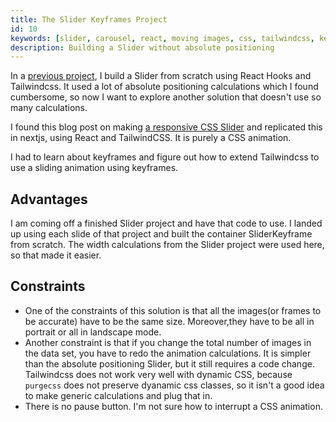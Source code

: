 ```yaml
---
title: The Slider Keyframes Project
id: 10
keywords: [slider, carousel, react, moving images, css, tailwindcss, keyframes, no absolute positioning, positioning]
description: Building a Slider without absolute positioning
---
```

In a [previous project](/posts/slider-project), I build a Slider from scratch using React Hooks and Tailwindcss. It used a lot of absolute positioning calculations which I found cumbersome, so now I want to explore another solution that doesn't use so many calculations.

I found this blog post on making [a responsive CSS Slider](http://thenewcode.com/627/Make-A-Responsive-CSS3-Image-Slider) and replicated this in nextjs, using React and TailwindCSS. It is purely a CSS animation. 

I had to learn about keyframes and figure out how to extend Tailwindcss to use a sliding animation using keyframes.

<SliderKeyframeWrapper/>
 
## Advantages
I am coming off a finished Slider project and have that code to use. I landed up using each slide of that project and built the container SliderKeyframe from scratch. The width calculations from the Slider project were used here, so that made it easier.

## Constraints

- One of the constraints of this solution is that all the images(or frames to be accurate) have to be the same size. Moreover,they have to be all in portrait or all in landscape mode.
- Another constraint is that if you change the total number of images in the data set, you have to redo the animation calculations. It is simpler than the absolute positioning Slider, but it still requires a code change. Tailwindcss does not work very well with dynamic CSS, because `purgecss` does not preserve dyanamic css classes, so it isn't a good idea to make generic calculations and plug that in.
- There is no pause button. I'm not sure how to interrupt a CSS animation.
